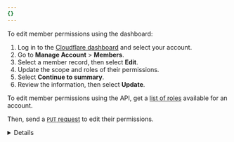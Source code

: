 ```yaml
---
{}
---
```



<Tabs syncKey="dashPlusAPI"> <TabItem label="Dashboard">

To edit member permissions using the dashboard:

1. Log in to the [Cloudflare dashboard](https://dash.cloudflare.com/login) and select your account.
2. Go to **Manage Account** > **Members**.
3. Select a member record, then select **Edit**.
4. Update the scope and roles of their permissions.
5. Select **Continue to summary**.
6. Review the information, then select **Update**.

</TabItem> <TabItem label="API">

To edit member permissions using the API, get a [list of roles](/api/operations/account-roles-list-roles) available for an account.

Then, send a [`PUT` request](/api/operations/account-members-update-member) to edit their permissions.

<Details header="Example: Editing permissions for an user">

```bash title="Request"

curl --request PUT \
  --url https://api.cloudflare.com/client/v4/accounts/{account_id}/members/{member_id} \
  --header 'Authorization: Bearer <API_TOKEN>' \
  --header 'Content-Type: application/json' \
  --data '{
	  "roles": [
	        {
	            "id": "<ROLE_ID1>"
	        },
	        {
	            "id": "<ROLE_ID2>"
	        }
	  	]
		}'
```


</Details>

</TabItem> </Tabs>
